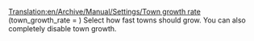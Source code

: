 [[Translation:en/Archive/Manual/Settings/Town growth rate]]
(town_growth_rate = <num_val>) Select how fast towns should grow. You can also completely disable town growth.